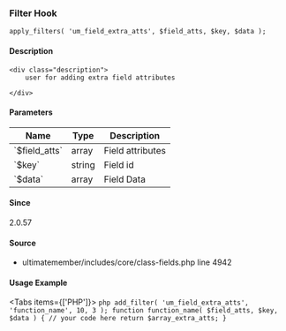 
### Filter Hook    
    
```
apply_filters( 'um_field_extra_atts', $field_atts, $key, $data );
```

#### Description
    <div class="description">
        user for adding extra field attributes
 
    </div>

#### Parameters
            
<table className="table-auto mt-2 border dark:border-gray-500 p-5 text-sm text-left">
<thead>
<tr>
<th  className="px-3">Name</th>
<th  className="px-3">Type</th>
<th  className="px-3">Description</th>
</tr>
</thead>
<tbody>
               <tr >
               <td className="px-3 py-2">`$field_atts`</td>
               <td className="px-3 py-2">array</td>
               <td className="px-3 py-2 text-sm">Field attributes</td>
               </tr>
               <tr >
               <td className="px-3 py-2">`$key`</td>
               <td className="px-3 py-2">string</td>
               <td className="px-3 py-2 text-sm">Field id</td>
               </tr>
               <tr >
               <td className="px-3 py-2">`$data`</td>
               <td className="px-3 py-2">array</td>
               <td className="px-3 py-2 text-sm">Field Data</td>
               </tr>
</tbody>
</table>

#### Since
<div class="description">
2.0.57
</div>

#### Source
  - <Link href="/developer/files/includes-core-class-fields#source-view.4942">ultimatemember/includes/core/class-fields.php</Link> <Link href="/developer/files/includes-core-class-fields#source-view.4942">line 4942</Link>



#### Usage Example

<Tabs items={['PHP']}>
    <Tab>
    ```php
    add_filter( 'um_field_extra_atts', 'function_name', 10, 3 );
 function function_name( $field_atts, $key, $data ) {
     // your code here
     return $array_extra_atts;
 }
    ```
    </Tab>
</Tabs>